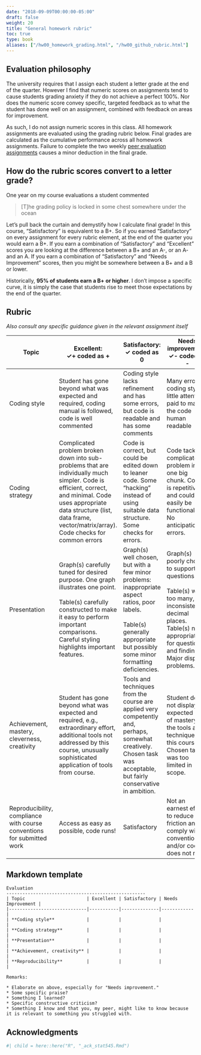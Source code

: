 ```yaml
---
date: "2018-09-09T00:00:00-05:00"
draft: false
weight: 20
title: "General homework rubric"
toc: true
type: book
aliases: ["/hw00_homework_grading.html", "/hw00_github_rubric.html"]
---
```


## Evaluation philosophy

The university requires that I assign each student a letter grade at the end of the quarter. However I find that numeric scores on assignments tend to cause students grading anxiety if they do not achieve a perfect 100%. Nor does the numeric score convey specific, targeted feedback as to what the student has done well on an assignment, combined with feedback on areas for improvement.

As such, I do not assign numeric scores in this class. All homework assignments are evaluated using the grading rubric below. Final grades are calculated as the cumulative performance across all homework assignments. Failure to complete the two weekly [peer evaluation assignments](/faq/peer-evaluations/) causes a minor deduction in the final grade.

## How do the rubric scores convert to a letter grade?

One year on my course evaluations a student commented

> [T]he grading policy is locked in some chest somewhere under the ocean

Let's pull back the curtain and demystify how I calculate final grade! In this course, "Satisfactory" is equivalent to a B+. So if you earned "Satisfactory" on every assignment for every rubric element, at the end of the quarter you would earn a B+. If you earn a combination of "Satisfactory" and "Excellent" scores you are looking at the difference between a B+ and an A-, or an A- and an A. If you earn a combination of "Satisfactory" and "Needs Improvement" scores, then you might be somewhere between a B+ and a B or lower.

Historically, **95% of students earn a B+ or higher**. I don't impose a specific curve, it is simply the case that students rise to meet those expectations by the end of the quarter.

## Rubric

*Also consult any specific guidance given in the relevant assignment itself*

Topic| Excellent: <br> ✓+ coded as +  | Satisfactory: <br> ✓ coded as 0  |Needs improvement: <br> ✓- coded as - |
|-----------| ---------------------- |--------------------------| ----------------------|
|Coding style| Student has gone beyond what was expected and required, coding manual is followed, code is well commented | Coding style lacks refinement and has some errors, but code is readable and has some comments | Many errors in coding style, little attention paid to making the code human readable|
|Coding strategy| Complicated problem broken down into sub-problems that are individually much simpler. Code is efficient, correct, and minimal. Code uses appropriate data structure (list, data frame, vector/matrix/array). Code checks for common errors  | Code is correct, but could be edited down to leaner code. Some "hacking" instead of using suitable data structure. Some checks for errors. |   Code tackles complicated problem in one big chunk. Code is repetitive and could easily be functionalized. No anticipation of errors. |
|Presentation | Graph(s) carefully tuned for desired purpose. One graph illustrates one point. <br><br> Table(s) carefully constructed to make it easy to perform important comparisons. Careful styling highlights important features.| Graph(s) well chosen, but with a few minor problems: inappropriate aspect ratios, poor labels. <br><br> Table(s) generally appropriate but possibly some minor formatting deficiencies. | Graph(s) poorly chosen to support questions. <br><br> Table(s) with too many, or inconsistent, decimal places. Table(s) not appropriate for questions and findings. Major display problems.|
|Achievement, mastery, cleverness, creativity|Student has gone beyond what was expected and required, e.g., extraordinary effort, additional tools not addressed by this course, unusually sophisticated application of tools from course.|Tools and techniques from the course are applied very competently and, perhaps, somewhat creatively. Chosen task was acceptable, but fairly conservative in ambition.|Student does not display the expected level of mastery of the tools and techniques in this course. Chosen task was too limited in scope.|
|Reproducibility, compliance with course conventions for submitted work|Access as easy as possible, code runs! | Satisfactory | Not an earnest effort to reduce friction and comply with conventions  and/or code does not run|

## Markdown template

```
Evaluation
----------------------------------------------------
| Topic                       | Excellent | Satisfactory | Needs Improvement |
|-----------------------------|-----------|--------------|------------|
| **Coding style**            |           |              |            |
| **Coding strategy**         |           |              |            |
| **Presentation**            |           |              |            |
| **Achievement, creativity** |           |              |            |
| **Reproducibility**         |           |              |            |

Remarks:

* Elaborate on above, especially for "Needs improvement."
* Some specific praise?
* Something I learned?
* Specific constructive criticism?
* Something I know and that you, my peer, might like to know because it is relevant to something you struggled with.
```

## Acknowledgments

```r
#| child = here::here("R", "_ack_stat545.Rmd")
```
